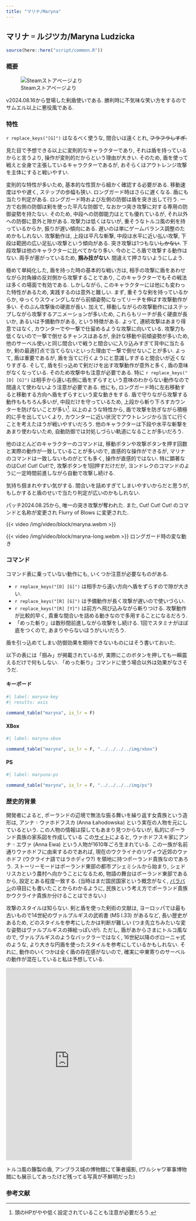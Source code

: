 ```yaml
---
title: "マリナ/Maryna"
---
```


## マリナ゠ルジツカ/Maryna Ludzicka {#sec-Maryna}

```r
source(here::here("script/common.R"))
```


### 概要 {-}

![Steamストアページより](/img/maryna.jpg)

v2024.08.16から登場した剣盾使いである. 勝利時に不気味な笑い方をするのでサムエル以上に悪役風である.

### 特性 {-}

`r replace_keys("[G]")` はなるべく使うな, 間合いは遠くとれ, ~~フラフラしすぎ.~~

見た目で予想できる以上に変則的なキャラクターであり, それは盾を持っているからと言うより, 操作が変則的だからという理由が大きい. そのため, 盾を使って戦えと全身で主張しているキャラクターであるが, おそらくはアウトレンジ攻撃を主体にすると戦いやすい.

変則的な特性が多いため, 基本的な性質から細かく確認する必要がある. 移動速度はやや遅く, ステップの歩幅も狭い. ロングガード時はさらに遅くなる. 盾にも当たり判定がある. ロングガード時および左側の防御は盾を突き出して行う. 一方で右側の防御は剣を使った平凡な防御で, なおかつ突き攻撃に対する専用の防御姿勢を持たない. そのため, 中段への防御能力はとても優れているが, それ以外への防御に意外と隙がある. 攻撃力は低くはないが, 重そうなトルコ風の剣を持っているからか, 振りが遅い傾向にある. 遅いのは単にゲームバランス調整のためかもしれない. 攻撃動作は, 上段は平凡な斬撃, 中段は水平に近い払い攻撃, 下段は範囲の広い足払い攻撃という傾向がある. 突き攻撃は1つもない~~しかない~~. 下段攻撃は他のキャラクターに比べてかなり多い. 今のところ盾で攻撃する動作はない. 両手が塞がっているため, **掴み技がない**. 間違えて押さないようにしよう.

極めて単純化した, 盾を持った時の基本的な戦い方は, 相手の攻撃に盾をあわせながら対角線の反対側から攻撃することであり, このキャラクターでもその戦法は多くの場面で有効である. しかしながら, このキャラクターには他にも変わった特性があるため, 実践するのは意外と難しい. まず, 重そうな剣を持っているからか, ゆっくりスウィングしながら前傾姿勢になってリーチを伸ばす攻撃動作が多い. そのぶん攻撃後の硬直が長い. 加えて, 移動しながらの攻撃動作にはステップしながら攻撃するアニメーションが多いため, これらもリーチが長く硬直が長いか, あるいは予備動作がある, という特徴がある. よって, 連続攻撃はあまり得意ではなく, カウンターでや一撃で仕留めるような攻撃に向いている. 攻撃力も低くないので一撃で倒せるチャンスはあるが, 余計な移動や前傾姿勢が多いため, 他のサーベル使いと同じ間合いで戦うと間合いに入り込みすぎて背中に当たるか, 剣の最適打点で当てらないといった理由で一撃で倒せないことが多い. よって, 盾は重要であるが, 盾を当てに行くようにと意識しすぎると間合いが近くなりすぎる. そして, 盾を引っ込めて剣だけを出す攻撃動作が意外と多く, 盾の意味がなくなっている. そのため攻撃中も注意が必要である. 特に  `r replace_keys("[D] [G]")` は相手から遠い右側に盾をずらすという意味のわからない動作なので間違えて使わないよう注意が必要である. 他にも, ロングガード時に左右移動すると移動する方向へ盾をずらすという変な動きをする. 盾で守りながら攻撃する動作ももちろん多いが, 中段だけを守っているため, 上段から斬り下ろすカウンターを防げないことが多い^[頭のHPがやや低く設定されていることも注意が必要だろう.]. 以上のような特性から, 盾で攻撃を防ぎながら積極的に手を出していくより, カウンターに近い状況でアウトレンジから当てに行くことを考えたほうが戦いやすいだろう. 他のキャラクターは下段や水平な斬撃をあまり使わないため, 自動防御では対処しづらい軌道になることが多いだろう.

他のほとんどのキャラクターのコマンドは, 移動ボタンや攻撃ボタンを押す回数と実際の動作が一致していることが多いので, 直感的な操作ができるが, マリナのコマンドは一致しないものがとても多く, 操作が直感的ではない. 特に顕著なのはCut! Cut! Cut!で, 攻撃ボタンを1回押すだけだが, ヨンドレクのコマンドのように一定時間前進しながら自動で攻撃し続ける.

気持ち掴まれやすい気がする. 間合いを詰めすぎてしまいやすいからだと思うが, もしかすると盾のせいで当たり判定が広いのかもしれない.

パッチ2024.08.25から, 唯一の突き攻撃が奪われた. また, Cut! Cut! Cut! のコマンドと名称が変更され Flurry of Blows に変更された.

{{< video /img/video/block/maryna.webm >}}

{{< video /img/video/block/maryna-long.webm >}}
ロングガード時の変な動き

### コマンド {-}

コマンド表に乗っていない動作にも, いくつか注意が必要なものがある.

* `r replace_keys("[D] [G]")` は相手から遠い方向へ盾をずらすので隙が大きい.
* `r replace_keys("[R] [G]")` は予備動作が長く攻撃が遅いので使いづらい.
* `r replace_keys("[R] [Y]")` は前方へ飛び込みながら斬りつける. 攻撃動作が比較的早く, 貴重な間合いを詰める動きなので多用することになるだろう.
*  「めった斬り」は数秒間前進しながら攻撃をし続ける. 1回でスタミナがほぼ底をつくので, あまりやらないほうがいいだろう.

盾を引っ込めてしまい防御効果を期待できないものにはそう書いておいた.

以下の表には「掴み」が掲載されているが, 実際にこのボタンを押しても一瞬震えるだけで何もしない. 「めった斬り」コマンドに使う場合以外は効果がなさそうだ.

:::{.panel-tabset}

#### キーボード

```r
#| label: maryna-key
#| results: asis

command_table("maryna", is_lr = F)
```

#### XBox

```r
#| label: maryna-xbox

command_table("maryna", is_lr = F, "../../../../img/xbox")
```

#### PS

```r
#| label: maryuna-ps

command_table("maryna", is_lr = F, "../../../../img/ps")
```

:::


### 歴史的背景 {-}

開発者によると, ポーランドの辺境で無法な振る舞いを繰り返す女貴族という造形は, アンナ゠ウァホドフスカ (Anna Łahodowska) という実在の人物を元にしているという. この人物の情報は探してもあまり見つからないが, 私的にポーランド貴族の家系図を作成している この[サイト](https://www.sejm-wielki.pl/b/15.280.103)によると, ウァホドフスキ家にアンナ゠エヴァ (Anna Ewa) という人物が1610年ごろ生まれている. この一族が名前通りウァホドフに由来するのであれば, 現在のウクライナのリヴィウ近郊のウァホドフ (ウクライナ語ではラホディウ?) を領地に持つポーランド貴族なのであろう.  ストーリーモードはポーランド東部の都市プシェミシルから始まり, シェドリスカという農村へ向かうことになるため, 物語の舞台はポーランド東部であるから, 設定とある程度一致する. (当時はまだ国民国家という概念がなく,  [バラバシ](../sabers/Barabasz.qmd#sec-Barabasz)の項目にも書いたことからわかるように, 民族という考え方でポーランド貴族かウクライナ貴族か分けることはできない.)

攻撃のスタイルは知らない. 剣と盾を使った剣術の文献は, ヨーロッパでは最も古いもので14世紀のヴァルプルギスの武術書 (MS I.33) があるなど, 長い歴史があるため, どのスタイルを参考にしたかは判断が難しい (つま先立ちみたいな変な姿勢はヴァルプルギスの挿絵っぽいが). ただし, 盾があからさまにトルコ風なので, ヴァルプルギスのようなバックラーではなく, 16世紀以降のボローニャ式のような, より大きな円盾を使ったスタイルを参考にしているかもしれない. それに, 動作のいくつかは全く盾の存在感がないので, 確実に中東寄りのサーベルの動作が混在していると私は予想している.

<iframe src="https://assets.pinterest.com/ext/embed.html?id=1144125480330737253" height="527" width="345" frameborder="0" scrolling="no" ></iframe>
トルコ風の籐製の盾, アンブラス城の博物館にて筆者撮影, (ワルシャワ軍事博物館にも展示してあったけど残ってる写真が不鮮明だった)


### 参考文献

::: {#refs}
:::